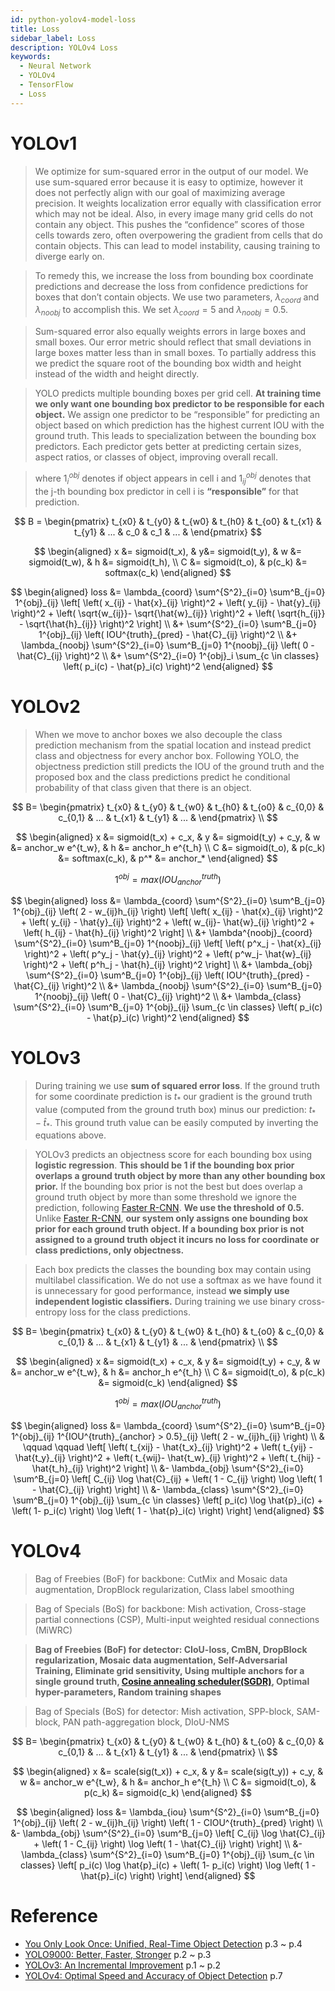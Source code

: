 ```yaml
---
id: python-yolov4-model-loss
title: Loss
sidebar_label: Loss
description: YOLOv4 Loss
keywords:
  - Neural Network
  - YOLOv4
  - TensorFlow
  - Loss
---
```



<link rel="stylesheet" href={useBaseUrl("katex/katex.min.css")} />

# YOLOv1

> We optimize for sum-squared error in the output of our model. We use sum-squared error because it is easy to optimize, however it does not perfectly align with our goal of maximizing average precision. It weights localization error equally with classification error which may not be ideal. Also, in every image many grid cells do not contain any object. This pushes the “confidence” scores of those cells towards zero, often overpowering the gradient from cells that do contain objects. This can lead to model instability, causing training to diverge early on.

> To remedy this, we increase the loss from bounding box coordinate predictions and decrease the loss from confidence predictions for boxes that don’t contain objects. We use two parameters, $\lambda_{coord}$ and $\lambda_{noobj}$ to accomplish this. We set $\lambda_{coord} = 5$ and $\lambda_{noobj} = 0.5$.

> Sum-squared error also equally weights errors in large boxes and small boxes. Our error metric should reflect that small deviations in large boxes matter less than in small boxes. To partially address this we predict the square root of the bounding box width and height instead of the width and height directly.

> YOLO predicts multiple bounding boxes per grid cell. **At training time we only want one bounding box predictor to be responsible for each object.** We assign one predictor to be “responsible” for predicting an object based on which prediction has the highest current IOU with the ground truth. This leads to specialization between the bounding box predictors. Each predictor gets better at predicting certain sizes, aspect ratios, or classes of object, improving overall recall.

> where $1^{obj}_i$ denotes if object appears in cell i and $1^{obj}_{ij}$ denotes that the j-th bounding box predictor in cell i is **“responsible”** for that prediction.

$$
B = \begin{pmatrix} t_{x0} & t_{y0} & t_{w0} & t_{h0} & t_{o0} & t_{x1} & t_{y1} & ... & c_0 & c_1 & ... & \end{pmatrix}
$$

$$
\begin{aligned}
x &= sigmoid(t_x), & y&= sigmoid(t_y), & w &= sigmoid(t_w), & h &= sigmoid(t_h), \\
C &= sigmoid(t_o), & p(c_k) &= softmax(c_k)
\end{aligned}
$$

$$
\begin{aligned}
loss
&= \lambda_{coord}
    \sum^{S^2}_{i=0}
    \sum^B_{j=0}
    1^{obj}_{ij}
    \left[
        \left( x_{ij} - \hat{x}_{ij} \right)^2
        + \left( y_{ij} - \hat{y}_{ij} \right)^2
        + \left( \sqrt{w_{ij}}- \sqrt{\hat{w}_{ij}} \right)^2
        + \left( \sqrt{h_{ij}} - \sqrt{\hat{h}_{ij}} \right)^2
    \right] \\
&+ \sum^{S^2}_{i=0}
    \sum^B_{j=0}
    1^{obj}_{ij}
    \left( IOU^{truth}_{pred} - \hat{C}_{ij} \right)^2 \\
&+ \lambda_{noobj}
    \sum^{S^2}_{i=0}
    \sum^B_{j=0}
    1^{noobj}_{ij}
    \left( 0 - \hat{C}_{ij} \right)^2 \\
&+ \sum^{S^2}_{i=0}
    1^{obj}_i
    \sum_{c \in classes} \left( p_i(c) - \hat{p}_i(c) \right)^2
\end{aligned}
$$

# YOLOv2

> When we move to anchor boxes we also decouple the class prediction mechanism from the spatial location and instead predict class and objectness for every anchor box. Following YOLO, the objectness prediction still predicts the IOU of the ground truth and the proposed box and the class predictions predict he conditional probability of that class given that there is an object.

$$
B= \begin{pmatrix} t_{x0} & t_{y0} & t_{w0} & t_{h0} & t_{o0} & c_{0,0} & c_{0,1} & ... & t_{x1} & t_{y1} & ... & \end{pmatrix} \\
$$

$$
\begin{aligned}
x &= sigmoid(t_x) + c_x, & y &= sigmoid(t_y) + c_y, & w &= anchor_w e^{t_w}, & h &= anchor_h e^{t_h} \\
C &= sigmoid(t_o), & p(c_k) &= softmax(c_k), & p^* &= anchor_*
\end{aligned}
$$

$$
1^{obj} = max(IOU^{truth}_{anchor})
$$

$$
\begin{aligned}
loss
&=  \lambda_{coord}
    \sum^{S^2}_{i=0}
    \sum^B_{j=0}
    1^{obj}_{ij}
    \left( 2 - w_{ij}h_{ij} \right)
    \left[
        \left( x_{ij} - \hat{x}_{ij} \right)^2
        + \left( y_{ij} - \hat{y}_{ij} \right)^2
        + \left( w_{ij}- \hat{w}_{ij} \right)^2
        + \left( h_{ij} - \hat{h}_{ij} \right)^2
    \right] \\
&+  \lambda^{noobj}_{coord}
    \sum^{S^2}_{i=0}
    \sum^B_{j=0}
    1^{noobj}_{ij}
    \left[
        \left( p^x_j - \hat{x}_{ij} \right)^2
        + \left( p^y_j - \hat{y}_{ij} \right)^2
        + \left( p^w_j- \hat{w}_{ij} \right)^2
        + \left( p^h_j - \hat{h}_{ij} \right)^2
    \right] \\
&+  \lambda_{obj}
    \sum^{S^2}_{i=0}
    \sum^B_{j=0}
    1^{obj}_{ij}
    \left( IOU^{truth}_{pred} - \hat{C}_{ij} \right)^2 \\
&+  \lambda_{noobj}
    \sum^{S^2}_{i=0}
    \sum^B_{j=0}
    1^{noobj}_{ij}
    \left( 0 - \hat{C}_{ij} \right)^2 \\
&+ \lambda_{class}
    \sum^{S^2}_{i=0}
    \sum^B_{j=0}
    1^{obj}_{ij}
    \sum_{c \in classes} \left( p_i(c) - \hat{p}_i(c) \right)^2
\end{aligned}
$$

# YOLOv3

> During training we use **sum of squared error loss**. If the ground truth for some coordinate prediction is $t_*$ our gradient is the ground truth value (computed from the ground truth box) minus our prediction: $t_* − \hat{t}_*$. This ground truth value can be easily computed by inverting the equations above.

> YOLOv3 predicts an objectness score for each bounding box using **logistic regression**. **This should be 1 if the bounding box prior overlaps a ground truth object by more than any other bounding box prior.** If the bounding box prior is not the best but does overlap a ground truth object by more than some threshold we ignore the prediction, following [Faster R-CNN](https://arxiv.org/pdf/1506.01497.pdf). **We use the threshold of 0.5.** Unlike [Faster R-CNN](https://arxiv.org/pdf/1506.01497.pdf), **our system only assigns one bounding box prior for each ground truth object. If a bounding box prior is not assigned to a ground truth object it incurs no loss for coordinate or class predictions, only objectness.**

> Each box predicts the classes the bounding box may contain using multilabel classification. We do not use a softmax as we have found it is unnecessary for good performance, instead **we simply use independent logistic classifiers.** During training we use binary cross-entropy loss for the class predictions.

$$
B= \begin{pmatrix} t_{x0} & t_{y0} & t_{w0} & t_{h0} & t_{o0} & c_{0,0} & c_{0,1} & ... & t_{x1} & t_{y1} & ... & \end{pmatrix} \\
$$

$$
\begin{aligned}
x &= sigmoid(t_x) + c_x, & y &= sigmoid(t_y) + c_y, & w &= anchor_w e^{t_w}, & h &= anchor_h e^{t_h} \\
C &= sigmoid(t_o), & p(c_k) &= sigmoid(c_k)
\end{aligned}
$$

$$
1^{obj} = max(IOU^{truth}_{anchor})
$$

$$
\begin{aligned}
loss
&= \lambda_{coord}
    \sum^{S^2}_{i=0}
    \sum^B_{j=0}
    1^{obj}_{ij}
    1^{IOU^{truth}_{anchor} > 0.5}_{ij}
    \left( 2 - w_{ij}h_{ij} \right) \\
& \qquad \qquad \left[
        \left( t_{xij} - \hat{t_x}_{ij} \right)^2
        + \left( t_{yij} - \hat{t_y}_{ij} \right)^2
        + \left( t_{wij}- \hat{t_w}_{ij} \right)^2
        + \left( t_{hij} - \hat{t_h}_{ij} \right)^2
    \right] \\
&-  \lambda_{obj}
    \sum^{S^2}_{i=0}
    \sum^B_{j=0}
    \left[
        C_{ij} \log \hat{C}_{ij}
        + \left( 1 -  C_{ij} \right)
        \log \left( 1 - \hat{C}_{ij} \right)
    \right] \\
&- \lambda_{class}
    \sum^{S^2}_{i=0}
    \sum^B_{j=0}
    1^{obj}_{ij}
    \sum_{c \in classes}
    \left[
        p_i(c) \log \hat{p}_i(c) + \left( 1- p_i(c) \right) \log \left( 1 - \hat{p}_i(c) \right)
    \right]
\end{aligned}
$$

# YOLOv4

> Bag of Freebies (BoF) for backbone: CutMix and Mosaic data augmentation, DropBlock regularization, Class label smoothing

> Bag of Specials (BoS) for backbone: Mish activation, Cross-stage partial connections (CSP), Multi-input weighted residual connections (MiWRC)

> **Bag of Freebies (BoF) for detector: CIoU-loss, CmBN, DropBlock regularization, Mosaic data augmentation, Self-Adversarial Training, Eliminate grid sensitivity, Using multiple anchors for a single ground truth, [Cosine annealing scheduler(SGDR)](https://arxiv.org/pdf/1608.03983.pdf), Optimal hyper-parameters, Random training shapes**

> Bag of Specials (BoS) for detector: Mish activation, SPP-block, SAM-block, PAN path-aggregation block, DIoU-NMS

$$
B= \begin{pmatrix} t_{x0} & t_{y0} & t_{w0} & t_{h0} & t_{o0} & c_{0,0} & c_{0,1} & ... & t_{x1} & t_{y1} & ... & \end{pmatrix} \\
$$

$$
\begin{aligned}
x &= scale(sig(t_x)) + c_x, & y &= scale(sig(t_y)) + c_y, & w &= anchor_w e^{t_w}, & h &= anchor_h e^{t_h} \\
C &= sigmoid(t_o), & p(c_k) &= sigmoid(c_k)
\end{aligned}
$$

$$
\begin{aligned}
loss
&= \lambda_{iou}
    \sum^{S^2}_{i=0}
    \sum^B_{j=0}
    1^{obj}_{ij}
    \left( 2 - w_{ij}h_{ij} \right)
    \left( 1 - CIOU^{truth}_{pred} \right) \\
&-  \lambda_{obj}
    \sum^{S^2}_{i=0}
    \sum^B_{j=0}
    \left[
        C_{ij} \log \hat{C}_{ij}
        + \left( 1 -  C_{ij} \right)
        \log \left( 1 - \hat{C}_{ij} \right)
    \right] \\
&- \lambda_{class}
    \sum^{S^2}_{i=0}
    \sum^B_{j=0}
    1^{obj}_{ij}
    \sum_{c \in classes}
    \left[
        p_i(c) \log \hat{p}_i(c) + \left( 1- p_i(c) \right) \log \left( 1 - \hat{p}_i(c) \right)
    \right]
\end{aligned}
$$

# Reference

- [You Only Look Once: Unified, Real-Time Object Detection](https://arxiv.org/pdf/1506.02640.pdf) p.3 ~ p.4
- [YOLO9000: Better, Faster, Stronger](https://arxiv.org/pdf/1612.08242.pdf) p.2 ~ p.3
- [YOLOv3: An Incremental Improvement](https://arxiv.org/pdf/1804.02767.pdf) p.1 ~ p.2
- [YOLOv4: Optimal Speed and Accuracy of Object Detection](https://arxiv.org/pdf/2004.10934.pdf) p.7
